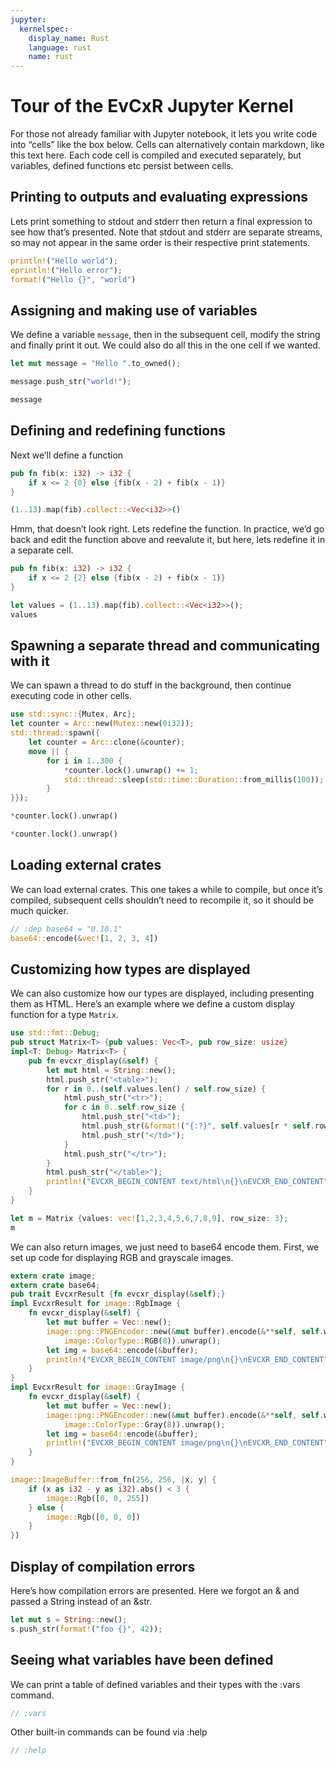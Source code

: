 ```yaml
---
jupyter:
  kernelspec:
    display_name: Rust
    language: rust
    name: rust
---
```


# Tour of the EvCxR Jupyter Kernel
For those not already familiar with Jupyter notebook, it lets you write code into "cells" like the box below. Cells can alternatively contain markdown, like this text here. Each code cell is compiled and executed separately, but variables, defined functions etc persist between cells.

## Printing to outputs and evaluating expressions
Lets print something to stdout and stderr then return a final expression to see how that's presented. Note that stdout and stderr are separate streams, so may not appear in the same order is their respective print statements.

```rust
println!("Hello world");
eprintln!("Hello error");
format!("Hello {}", "world")
```

## Assigning and making use of variables
We define a variable `message`, then in the subsequent cell, modify the string and finally print it out. We could also do all this in the one cell if we wanted.

```rust
let mut message = "Hello ".to_owned();
```

```rust
message.push_str("world!");
```

```rust
message
```

## Defining and redefining functions
Next we'll define a function

```rust
pub fn fib(x: i32) -> i32 {
    if x <= 2 {0} else {fib(x - 2) + fib(x - 1)}
}
```

```rust
(1..13).map(fib).collect::<Vec<i32>>()
```

Hmm, that doesn't look right. Lets redefine the function. In practice, we'd go back and edit the function above and reevalute it, but here, lets redefine it in a separate cell.

```rust
pub fn fib(x: i32) -> i32 {
    if x <= 2 {2} else {fib(x - 2) + fib(x - 1)}
}
```

```rust
let values = (1..13).map(fib).collect::<Vec<i32>>();
values
```

## Spawning a separate thread and communicating with it
We can spawn a thread to do stuff in the background, then continue executing code in other cells.

```rust
use std::sync::{Mutex, Arc};
let counter = Arc::new(Mutex::new(0i32));
std::thread::spawn({
    let counter = Arc::clone(&counter);
    move || {
        for i in 1..300 {
            *counter.lock().unwrap() += 1;
            std::thread::sleep(std::time::Duration::from_millis(100));
        }
}});
```

```rust
*counter.lock().unwrap()
```

```rust
*counter.lock().unwrap()
```

## Loading external crates
We can load external crates. This one takes a while to compile, but once it's compiled, subsequent cells shouldn't need to recompile it, so it should be much quicker.

```rust
// :dep base64 = "0.10.1"
base64::encode(&vec![1, 2, 3, 4])
```

## Customizing how types are displayed
We can also customize how our types are displayed, including presenting them as HTML. Here's an example where we define a custom display function for a type `Matrix`.

```rust
use std::fmt::Debug;
pub struct Matrix<T> {pub values: Vec<T>, pub row_size: usize}
impl<T: Debug> Matrix<T> {
    pub fn evcxr_display(&self) {
        let mut html = String::new();
        html.push_str("<table>");
        for r in 0..(self.values.len() / self.row_size) {
            html.push_str("<tr>");
            for c in 0..self.row_size {
                html.push_str("<td>");
                html.push_str(&format!("{:?}", self.values[r * self.row_size + c]));
                html.push_str("</td>");
            }
            html.push_str("</tr>");            
        }
        html.push_str("</table>");
        println!("EVCXR_BEGIN_CONTENT text/html\n{}\nEVCXR_END_CONTENT", html);
    }
}
```

```rust
let m = Matrix {values: vec![1,2,3,4,5,6,7,8,9], row_size: 3};
m
```

We can also return images, we just need to base64 encode them. First, we set up code for displaying RGB and grayscale images.

```rust
extern crate image;
extern crate base64;
pub trait EvcxrResult {fn evcxr_display(&self);}
impl EvcxrResult for image::RgbImage {
    fn evcxr_display(&self) {
        let mut buffer = Vec::new();
        image::png::PNGEncoder::new(&mut buffer).encode(&**self, self.width(), self.height(),
            image::ColorType::RGB(8)).unwrap();
        let img = base64::encode(&buffer);
        println!("EVCXR_BEGIN_CONTENT image/png\n{}\nEVCXR_END_CONTENT", img);        
    }
}
impl EvcxrResult for image::GrayImage {
    fn evcxr_display(&self) {
        let mut buffer = Vec::new();
        image::png::PNGEncoder::new(&mut buffer).encode(&**self, self.width(), self.height(),
            image::ColorType::Gray(8)).unwrap();
        let img = base64::encode(&buffer);
        println!("EVCXR_BEGIN_CONTENT image/png\n{}\nEVCXR_END_CONTENT", img);        
    }
}
```

```rust
image::ImageBuffer::from_fn(256, 256, |x, y| {
    if (x as i32 - y as i32).abs() < 3 {
        image::Rgb([0, 0, 255])
    } else {
        image::Rgb([0, 0, 0])
    }
})
```

## Display of compilation errors
Here's how compilation errors are presented. Here we forgot an & and passed a String instead of an &str.

```rust
let mut s = String::new();
s.push_str(format!("foo {}", 42));
```

## Seeing what variables have been defined
We can print a table of defined variables and their types with the :vars command.

```rust
// :vars
```

Other built-in commands can be found via :help

```rust
// :help
```

```rust

```
